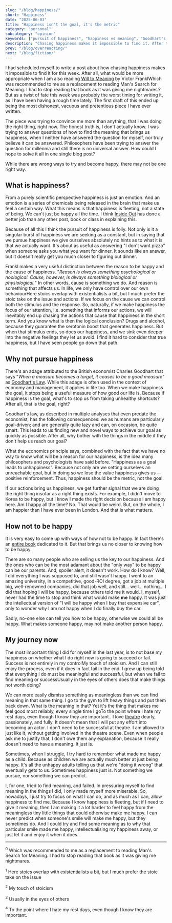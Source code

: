 ```yaml
---
slug: "/blog/happiness/"
short: "Happiness"
date: "2025-06-03"
title: "Happiness isn't the goal, it's the metric"
category: "personal"
subcategory: "opinion"
keywords: ["pursuit of happiness", "happiness vs meaning", "Goodhart's law", "Goodhart's law happiness", "finding happiness", "happiness as metric", "stop chasing happiness", "meaning in life", "happiness philosophy", "why happiness eludes us", "happiness paradox", "existential happiness", "happiness and success", "childhood happiness", "happiness without meaning", "depression and happiness", "happiness stoicism", "happiness nihilism", "Viktor Frankl happiness", "happiness psychology", "happiness blog", "personal happiness journey", "happiness mental health", "happiness self help", "happiness anxiety", "meaningless happiness", "happiness gym therapy", "happiness Korea", "expat happiness", "career change happiness", "happiness without purpose"]
description: "Chasing happiness makes it impossible to find it. After trying to find meaning and failing, I learned that happiness works better as a metric than a goal. Only then we can allow the meaningless things to make us happy."
prev: "/blog/overreacting/"
next: "/blog/fiction/"
---
```



I had scheduled myself to write a post about how chasing happiness makes it impossible to find it for this week. After all, what would be more appropriate when I am also reading [Will to Meaning](https://www.goodreads.com/book/show/190565.The_Will_to_Meaning) by Victor Frankl<Footnote presentation="0">Which was recommended to me as a replacement to reading Man's Search for Meaning. I had to stop reading that book as it was giving me nightmares.</Footnote>? But as a twist of fate this week was probably the worst timing for writing it, as I have been having a rough time lately. The first draft of this ended up being the most dishonest, vacuous and pretentious piece I have ever written.

The piece was trying to convince me more than anything, that I was doing the right thing, right now. The honest truth is, I don't actually know. I was trying to answer questions of how to find the meaning that brings us happiness, when I neither have answered the question for myself, nor truly believe it can be answered. Philosophers have been trying to answer the question for millennia and still there is no universal answer. How could I hope to solve it all in one single blog post?

While there are wrong ways to try and become happy, there may not be one right way.

## What is happiness?

From a purely scientific perspective happiness is just an emotion. And an emotion is a series of chemicals being released in the brain that make us feel a certain way. What this means is that happiness is fleeting, not a state of being. We can't just be happy all the time. I think [Inside Out](https://www.imdb.com/title/tt2096673/) has done a better job than any other post, book or class in explaining this. 

Because of all this I think the pursuit of happiness is folly. Not only is it a singular burst of happiness we are seeking as a constant, but in saying that we pursue happiness we give ourselves absolutely no hints as to what it is that we actually want. It's about as useful as answering "I don't want pizza" when someone asks you what you want for dinner. It sounds like an answer, but it doesn't really get you much closer to figuring out dinner. 

Frankl makes a very useful distinction between the reason to be happy and the cause of happiness. "_Reason is always something psychological or noological. Cause, however, is always something biological or physiological._" In other words, cause is something we do. And reason is something that affects us. In life, we only have control over our own behaviour<Footnote presentation="1">Here stoics overlap with existentialists a bit, but I much prefer the stoic take on the issue</Footnote> and actions. If we focus on the cause we can control both the stimulus and the response. So, naturally, if we make happiness the focus of our attention, i.e. something that informs our actions, we will inevitably end up chasing the actions that cause that happiness in the short term. And you know what is then the logical conclusion? Drugs and alcohol, because they guarantee the serotonin boost that generates happiness. But when that stimulus ends, so does our happiness, and we sink even deeper into the negative feelings they let us avoid. I find it hard to consider that true happiness, but I have seen people go down that path.

## Why not pursue happiness

There's an adage attributed to the British economist Charles Goodhart that says "_When a measure becomes a target, it ceases to be a good measure_" as [Goodhart's Law](https://en.wikipedia.org/wiki/Goodhart%27s_law). While this adage is often used in the context of economy and management, it applies in life too. When we make happiness the goal, it stops being a useful measure of how good our life is. Because if happiness is the goal, what's to stop us from taking unhealthy shortcuts? After all, that is the goal, right?

Goodhart's law, as described in multiple analyses that even predate the economist, has the following consequences: we as humans are particularly goal-driven; and are generally quite lazy and can, on occasion, be quite smart. This leads to us finding new and novel ways to achieve our goal as quickly as possible. After all, why bother with the things in the middle if they don't help us reach our goal?

What the economics principle says, combined with the fact that we have no way to know what will be a reason for our happiness, is the idea many philosophers and psychologists have said before. "Happiness as a goal leads to unhappiness". Because not only are we setting ourselves an unreachable goal, but in doing so we lose the value happiness gives us -- positive reinforcement. Thus, happiness should be the metric, not the goal.

If our actions bring us happiness, we get further signal that we are doing the right thing insofar as a right thing exists. For example, I didn't move to Korea to be happy, but I know I made the right decision because I am happy here. Am I happy all the time? No. That would be weird. But, on the whole, I am happier than I have ever been in London. And that is what matters.

## How not to be happy

It is very easy to come up with ways of how not to be happy. In fact there's an [entire book](https://www.goodreads.com/book/show/598825.How_to_Make_Yourself_Miserable) dedicated to it. But that brings us no closer to knowing how to be happy.

There are so many people who are selling us the key to our happiness. And the ones who can be the most adamant about the "only way" to be happy can be our parents. And, spoiler alert, it doesn't work. How do I know? Well, I did everything I was supposed to, and still wasn't happy. I went to an amazing university, in a competitive, good-ROI degree, got a job at multiple big, well-renowned companies, did that job well, and still... well... nothing... I did that hoping I will be happy, because others told me it would. I, myself, never had the time to stop and think what would make **me** happy. It was just the intellectual version of "I will be happy when I buy that expensive car", only to wonder why I am not happy when I do finally buy the car.  

Sadly, no-one else can tell you how to be happy, otherwise we could all be happy. What makes someone happy, may not make another person happy. 

## My journey now
The most important thing I did for myself in the last year, is to not base my happiness on whether what I do right now is going to succeed or fail. Success is not entirely in my control<Footnote presentation="2">My touch of stoicism</Footnote>. And I can still enjoy the process, even if it does in fact fail in the end. I grew up being told that everything I do must be meaningful and successful, but when we fail to find meaning or success<Footnote presentation="3">Usually in the eyes of others</Footnote> does that make things not worth doing?

We can more easily dismiss something as meaningless than we can find meaning in that same thing. I go to the gym to lift heavy things and put them back down. What is the meaning in that? Yet it's the thing that makes me feel good most reliably, every single time I go<Footnote presentation="4">To the point where I hate my rest days, even though I know they are important.</Footnote>. I love [theatre](/theatre/) dearly, passionately, and fully. It doesn't mean that I will put any effort into becoming an actor. I don't need to be successful at theatre. I am allowed to just like it, without getting involved in the theatre scene. Even when people ask me to justify that, I don't owe them any explanation, because it really doesn't need to have a meaning. It just is. 

Sometimes, when I struggle, I try hard to remember what made me happy as a child. Because as children we are actually much better at just being happy. It's all the unhappy adults telling us that we're "doing it wrong" that eventually gets to us. Sometimes happiness just is. Not something we pursue, nor something we can predict. 

I, for one, tried to find meaning, and failed. In pressuring myself to find meaning in the things I did, I only made myself more miserable. So, nowadays, I just try to focus on what I can do, and as much as I can, allow happiness to find me. Because I know happiness is fleeting, but if I need to give it meaning, then I am making it a lot harder to feel happy from the meaningless tiny little things that could otherwise make me happy. I can never predict when someone's smile will make me happy, but they sometimes do. And I could try and find some meaning as to why that particular smile made me happy, intellectualising my happiness away, or just let it and enjoy it when it does.
 
<AuthorCard/>

--------
<sup>0</sup> Which was recommended to me as a replacement to reading Man's Search for Meaning. I had to stop reading that book as it was giving me nightmares.

<sup>1</sup> Here stoics overlap with existentialists a bit, but I much prefer the stoic take on the issue

<sup>2</sup> My touch of stoicism

<sup>3</sup> Usually in the eyes of others

<sup>4</sup> To the point where I hate my rest days, even though I know they are important.